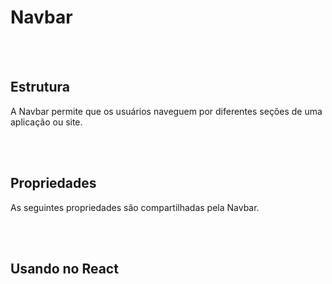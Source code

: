 
# Navbar

<br></br>

## Estrutura

A Navbar permite que os usuários naveguem por diferentes seções de uma aplicação ou site.

<Canvas of={NavbarStories.Properties}></Canvas>

<Meta isTemplate />

<br></br>
## Propriedades
As seguintes propriedades são compartilhadas pela Navbar.

<Controls />

<br></br>

## Usando no React

<Source of={NavbarStories.FrameworkReact} />
